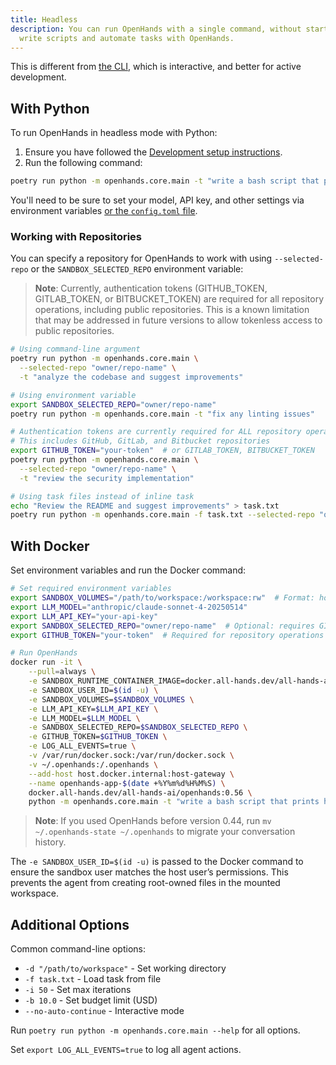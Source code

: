 ```yaml
---
title: Headless
description: You can run OpenHands with a single command, without starting the web application. This makes it easy to
  write scripts and automate tasks with OpenHands.
---
```


This is different from [the CLI](./cli-mode), which is interactive, and better for active development.

## With Python

To run OpenHands in headless mode with Python:
1. Ensure you have followed the [Development setup instructions](https://github.com/All-Hands-AI/OpenHands/blob/main/Development.md).
2. Run the following command:
```bash
poetry run python -m openhands.core.main -t "write a bash script that prints hi"
```

You'll need to be sure to set your model, API key, and other settings via environment variables
[or the `config.toml` file](https://github.com/All-Hands-AI/OpenHands/blob/main/config.template.toml).

### Working with Repositories

You can specify a repository for OpenHands to work with using `--selected-repo` or the `SANDBOX_SELECTED_REPO` environment variable:

> **Note**: Currently, authentication tokens (GITHUB_TOKEN, GITLAB_TOKEN, or BITBUCKET_TOKEN) are required for all repository operations, including public repositories. This is a known limitation that may be addressed in future versions to allow tokenless access to public repositories.

```bash
# Using command-line argument
poetry run python -m openhands.core.main \
  --selected-repo "owner/repo-name" \
  -t "analyze the codebase and suggest improvements"

# Using environment variable
export SANDBOX_SELECTED_REPO="owner/repo-name"
poetry run python -m openhands.core.main -t "fix any linting issues"

# Authentication tokens are currently required for ALL repository operations (public and private)
# This includes GitHub, GitLab, and Bitbucket repositories
export GITHUB_TOKEN="your-token"  # or GITLAB_TOKEN, BITBUCKET_TOKEN
poetry run python -m openhands.core.main \
  --selected-repo "owner/repo-name" \
  -t "review the security implementation"

# Using task files instead of inline task
echo "Review the README and suggest improvements" > task.txt
poetry run python -m openhands.core.main -f task.txt --selected-repo "owner/repo"
```

## With Docker

Set environment variables and run the Docker command:

```bash
# Set required environment variables
export SANDBOX_VOLUMES="/path/to/workspace:/workspace:rw"  # Format: host_path:container_path:mode
export LLM_MODEL="anthropic/claude-sonnet-4-20250514"
export LLM_API_KEY="your-api-key"
export SANDBOX_SELECTED_REPO="owner/repo-name"  # Optional: requires GITHUB_TOKEN
export GITHUB_TOKEN="your-token"  # Required for repository operations

# Run OpenHands
docker run -it \
    --pull=always \
    -e SANDBOX_RUNTIME_CONTAINER_IMAGE=docker.all-hands.dev/all-hands-ai/runtime:0.56-nikolaik \
    -e SANDBOX_USER_ID=$(id -u) \
    -e SANDBOX_VOLUMES=$SANDBOX_VOLUMES \
    -e LLM_API_KEY=$LLM_API_KEY \
    -e LLM_MODEL=$LLM_MODEL \
    -e SANDBOX_SELECTED_REPO=$SANDBOX_SELECTED_REPO \
    -e GITHUB_TOKEN=$GITHUB_TOKEN \
    -e LOG_ALL_EVENTS=true \
    -v /var/run/docker.sock:/var/run/docker.sock \
    -v ~/.openhands:/.openhands \
    --add-host host.docker.internal:host-gateway \
    --name openhands-app-$(date +%Y%m%d%H%M%S) \
    docker.all-hands.dev/all-hands-ai/openhands:0.56 \
    python -m openhands.core.main -t "write a bash script that prints hi"
```

> **Note**: If you used OpenHands before version 0.44, run `mv ~/.openhands-state ~/.openhands` to migrate your conversation history.

The `-e SANDBOX_USER_ID=$(id -u)` is passed to the Docker command to ensure the sandbox user matches the host user’s
permissions. This prevents the agent from creating root-owned files in the mounted workspace.

## Additional Options

Common command-line options:
- `-d "/path/to/workspace"` - Set working directory
- `-f task.txt` - Load task from file
- `-i 50` - Set max iterations
- `-b 10.0` - Set budget limit (USD)
- `--no-auto-continue` - Interactive mode

Run `poetry run python -m openhands.core.main --help` for all options.

Set `export LOG_ALL_EVENTS=true` to log all agent actions.
